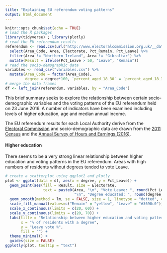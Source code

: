 ---
title: "Explaining EU referendum voting patterns"
output: html_document
---

```{r setup, include=FALSE}
knitr::opts_chunk$set(echo = TRUE)
# load the R packages
library(tidyverse) ; library(plotly)
# read the EU referendum results
referendum <- read.csv(url("http://www.electoralcommission.org.uk/__data/assets/file/0014/212135/EU-referendum-result-data.csv")) %>% 
  select(Area_Code, Area, Electorate, Pct_Remain, Pct_Leave) %>% 
  filter(Area != "Northern Ireland", Area != "Gibraltar") %>% 
  mutate(Result = ifelse(Pct_Leave > 50, "Leave", "Remain")) 
# read the socio-demographic data
variables <- read_csv("variables.csv") %>% 
  mutate(Area_Code = factor(Area_Code),
         degree = degree*100, `percent_aged_18_30` = `percent_aged_18_30`*100)
# merge the data frames
df <- left_join(referendum, variables, by = "Area_Code")
```

This brief summary seeks to explore the relationship between certain socio-demographic variables and the voting patterns of the EU referendum held on 23 June 2016. A number of indicators have been examined including levels of higher education, age and median annual income. 

The EU referendum results for each Local Authority derive from the [Electoral Commission](https://www.electoralcommission.org.uk/find-information-by-subject/elections-and-referendums/past-elections-and-referendums/eu-referendum/electorate-and-count-information) and socio-demographic data are drawn from the [2011 Census](https://www.ons.gov.uk/census/2011census) and the [Annual Survey of Hours and Earnings (2016)](https://www.nomisweb.co.uk/census/2011/workplace_population).

#### Higher education

There seems to be a very strong linear relationship between higher education and voting patterns in the EU referendum. Areas with high numbers of residents without degrees tended to vote Leave.

```{r, echo=FALSE, message=FALSE, warning=FALSE, fig.height=6, fig.width = 12}
# create a scatterplot using ggplot2 and plotly
plot <- ggplot(data = df, aes(x = degree, y = Pct_Leave)) + 
  geom_point(aes(fill = Result, size = Electorate,
                 text = paste0(Area, "\n", "Vote Leave: ", round(Pct_Leave,1),
                               "\n", "Degree educated: ", round(degree,1))), shape = 21, alpha = 0.6) +
  geom_smooth(method = lm, se = FALSE, size = 1, linetype = "dotted", color = "black") +
  scale_fill_manual(values=c("Remain" = "yellow", "Leave" = "#3690c0")) +
  scale_x_continuous(limits = c(20, 60)) +
  scale_y_continuous(limits = c(20, 70)) +
  labs(title = "Relationship between higher education and voting patterns",
       x = "% of residents with a degree", 
       y = "Leave vote %",
       fill = "") +
  theme_minimal() + 
  guides(size = FALSE)
ggplotly(plot, tooltip = "text")

```
